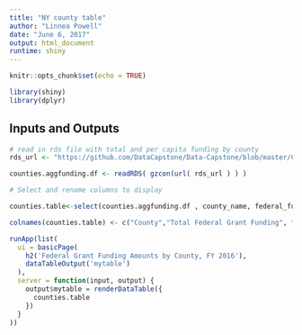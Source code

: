 ---
title: "NY county table"
author: "Linnea Powell"
date: "June 6, 2017"
output: html_document
runtime: shiny
---

```{r setup, include=FALSE}
knitr::opts_chunk$set(echo = TRUE)
```

```{r}
library(shiny)
library(dplyr)
```


## Inputs and Outputs

```{r}
# read in rds file with total and per capita funding by county
rds_url <- "https://github.com/DataCapstone/Data-Capstone/blob/master/Counties.plot.funding.aggregated.rds?raw=true"

counties.aggfunding.df <- readRDS( gzcon(url( rds_url ) ) )
```

```{r}
# Select and rename columns to display

counties.table<-select(counties.aggfunding.df , county_name, federal_funding, funding_per_capita)

colnames(counties.table) <- c("County","Total Federal Grant Funding", "Per Capita Federal Grant Funding")
```

```{r}

runApp(list(
  ui = basicPage(
    h2('Federal Grant Funding Amounts by County, FY 2016'),
    dataTableOutput('mytable')
  ),
  server = function(input, output) {
    output$mytable = renderDataTable({
      counties.table
    })
  }
))
```


